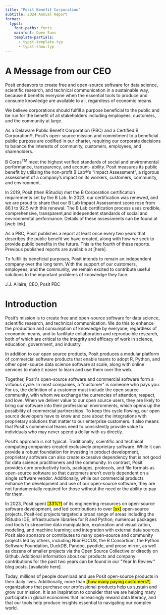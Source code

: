 ```yaml
---
title: "Posit Benefit Corporation"
subtitle: 2024 Annual Report
format: 
  typst:
    font-paths: fonts
    mainfont: Open Sans
    template-partials:
      - typst-template.typ
      - typst-show.typ
---
```


# A Message from our CEO {.blue}

Posit endeavors to create free and open-source software for data
science, scientific research, and technical communication in a
sustainable way, because it benefits everyone when the essential tools
to produce and consume knowledge are available to all, regardless of
economic means.

We believe corporations should fulfill a purpose beneficial to the
public and be run for the benefit of all stakeholders including
employees, customers, and the community at large.

As a Delaware Public Benefit Corporation (PBC) and a Certified B
Corporation®, Posit's open-source mission and commitment to a beneficial
public purpose are codified in our charter, requiring our corporate
decisions to balance the interests of community, customers, employees,
and shareholders.

B Corps^TM^ meet the highest verified standards of social and
environmental performance, transparency, and account- ability. Posit
measures its public benefit by utilizing the non-profit B Lab®'s "Impact
Assessment", a rigorous assessment of a company's impact on its workers,
customers, community, and environment.

In 2019, Posit (then RStudio) met the B Corporation certification
requirements set by the B Lab. In 2023, our certification was renewed,
and we are proud to share that our B Lab Impact Assessment score rose
from 86.1 to 92.5 with this renewal. The B Lab certification process
uses credible, comprehensive, transparent,and independent standards of
social and environmental performance. Details of these assessments can
be found at \[web link\].

As a PBC, Posit publishes a report at least once every two years that
describes the public benefit we have created, along with how we seek to
provide public benefits in the future. This is the fourth of these
reports. Previous published reports are available at \[here\].

To fulfill its beneficial purposes, Posit intends to remain an
independent company over the long term. With the support of our
customers, employees, and the community, we remain excited to contribute
useful solutions to the important problems of knowledge they face.

J.J. Allaire, CEO, Posit PBC

# Introduction 

Posit's mission is to create free and open-source software for data
science, scientific research, and technical communication. We do this to
enhance the production and consumption of knowledge by everyone,
regardless of economic means, and to facilitate collaboration and
reproducible research, both of which are critical to the integrity and
efficacy of work in science, education, government, and industry.

In addition to our open source products, Posit produces a modular
platform of commercial software products that enable teams to adopt R,
Python, and other open-source data science software at scale, along with
online services to make it easier to learn and use them over the web.

Together, Posit\'s open-source software and commercial software form a
virtuous cycle. In most companies, a \"customer\" is someone who pays
you. For us, the definition of a customer must include the open source
community, with whom we exchange the currencies of attention, respect,
and love. When we deliver value to our open source users, they are
likely to bring our software into their professional environments, which
opens up the possibility of commercial partnerships. To keep this cycle
flowing, our open source developers have to know and care about the
integrations with proprietary solutions that matter to our enterprise
customers. It also means that Posit\'s commercial teams need to
consistently provide value to individuals who may never spend a dollar
with us directly.

Posit's approach is not typical. Traditionally, scientific and technical
computing companies created exclusively proprietary software. While it
can provide a robust foundation for investing in product development,
proprietary software can also create excessive dependency that is not
good for data science practitioners and the community. In contrast,
Posit provides core productivity tools, packages, protocols, and file
formats as open-source software so that customers aren't overly
dependent on a single software vendor. Additionally, while our
commercial products enhance the development and use of our open-source
software, they are not fundamentally required for those without the need
or the ability to pay for them.

In 2023, Posit spent [\[33%?\]]{.mark} of its engineering resources on
open-source software development, and led contributions to over
[\[xx\]]{.mark} open-source projects. Posit-led projects targeted a
broad range of areas including the RStudio IDE; infrastructure libraries
for R and Python; numerous packages and tools to streamline data
manipulation, exploration and visualization, modeling, and machine
learning; and integration with external data sources. Posit also
sponsors or contributes to many open-source and community projects led
by others, including NumFOCUS, the R Consortium, the Python Software
Foundation, DuckDB, Pandoc, pyodide, and prose mirror, as well as dozens
of smaller projects via the Open Source Collective or directly on
Github. Additional information about our products and company
contributions for the past two years can be found in our \"Year In
Review\'\' blog posts. \[available here\].

Today, millions of people download and use Posit open-source products in
their daily lives. Additionally, more than [\[how many paying
customers?\]]{.mark} organizations that purchase our professional
products help us sustain and grow our mission. It is an inspiration to
consider that we are helping many participate in global economies that
increasingly reward data literacy, and that our tools help produce
insights essential to navigating our complex world.

